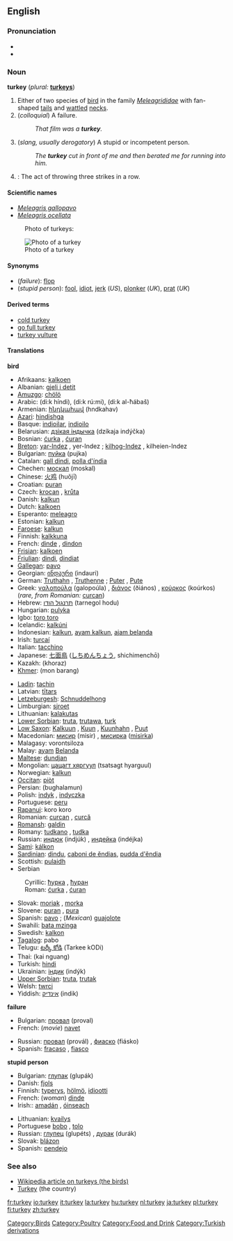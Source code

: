 {{see|Turkey}}
==English==

===Pronunciation===
*{{AHD|tûr'kē}}
*{{IPA|/ˈtʌɽkɪj/}}

===Noun===
'''turkey''' (''plural:'' '''[[turkeys]]''')

# Either of two species of [[bird]] in the family ''[[Meleagrididae]]'' with fan-shaped [[tail]]s and [[wattle]]d [[neck]]s.
# (''colloquial'') A failure.  
#:''That film was a '''turkey'''.''
# (''slang, usually derogatory'') A stupid or incompetent person.
#:''The '''turkey''' cut in front of me and then berated me for running into him.''
# {{cattag|Bowling}}: The act of throwing three strikes in a row.

====Scientific names====
*''[[Meleagris gallopavo]]''
*''[[Meleagris ocellata]]''

:Photo of turkeys:
[[Image:Turkeys_1.jpg|Photo of a turkey]]

====Synonyms====
*(''failure''): [[flop]]
*(''stupid person''): [[fool]], [[idiot]], [[jerk]] (''US''), [[plonker]] (''UK''), [[prat]] (''UK'')

====Derived terms====
*[[cold turkey]]
*[[go full turkey]]
*[[turkey vulture]]

====Translations====
'''bird'''
{{top}}
*Afrikaans: [[kalkoen]]
*Albanian: [[gjeli i detit]]
*[[Amuzgo]]: [[chölö]]
*Arabic: {{ARchar|[[ديك هندي]]}} (di:k híndi), {{ARchar|[[ديك رومي]]}} (di:k rú:mi), {{ARchar|[[ديك الحبش]]}} (di:k al-ħábaš)
*Armenian: [[հնդկահավ]] (hndkahav)
*[[Azari]]: [[hindishga]]
*Basque: [[indioilar]], [[indioilo]]
*Belarusian: [[дзікая індычка]] (dzíkaja indýčka)
*Bosnian: [[ćurka]] {{f}}, [[ćuran]] {{m}}
*[[Breton]]: [[yar-Indez]] {{f}}, yer-Indez {{p}}; [[kilhog-Indez]] {{m}}, kilheien-Indez {{p}}
*Bulgarian: [[пуйка]] (pujka) {{f}}
*Catalan: [[gall dindi]], [[polla d'índia]]
*Chechen: [[москал]] (moskal)
*Chinese: [[火鸡]] (huǒjī)
*Croatian: [[puran]]
*Czech: [[krocan]] {{m}}, [[krůta]] {{f}}
*Danish: [[kalkun]]
*Dutch: [[kalkoen]] {{f}}
*Esperanto: [[meleagro]]
*Estonian: [[kalkun]]
*[[Faroese]]: [[kalkun]]
*Finnish: [[kalkkuna]]
*French: [[dinde]] {{f}}, [[dindon]] {{m}}
*[[Frisian]]: [[kalkoen]]
*[[Friulian]]: [[dindi]], [[dindiat]]
*[[Gallegan]]: [[pavo]]
*Georgian: [[ინდაური]] (indauri)
*German: [[Truthahn]] {{m}}, [[Truthenne]] {{f}}; [[Puter]] {{m}}, [[Pute#German|Pute]] {{f}}
*Greek: [[γαλοπούλα]] (galopoúla) {{f}}, [[διάνος]] (ðiános) {{m}}, [[κούρκος]] (koúrkos) {{m}} (''rare, from Romanian:'' [[curcan]])
*Hebrew: [[תרנגול הודו]] (tarnegol hodu)
*Hungarian: [[pulyka]]
*Igbo: [[toro toro]]
*Icelandic: [[kalkúni]]
*Indonesian: [[kalkun]], [[ayam kalkun]], [[ajam belanda]]
*Irish: [[turcaí]]
*Italian: [[tacchino]] {{m}}
*Japanese: [[七面鳥]] ([[しちめんちょう]], shichimenchō)
*Kazakh: (khoraz)
*[[Khmer]]: (mon barang)
{{mid}}
*[[Ladin]]: [[tachin]]<!--do not put scientific name under Latin-->
*Latvian: [[tītars]]
*[[Letzeburgesh]]: [[Schnuddelhong]]
*Limburgian: [[sjroet]]
*Lithuanian: [[kalakutas]]
*[[Lower Sorbian]]: [[truta]], [[trutawa]], [[turk#Lower_Sorbian|turk]]
*[[Low Saxon]]: [[Kalkuun]] {{m}}, [[Kuun]] {{m}}, [[Kuunhahn]] {{m}}, [[Puut]] {{f}}
*Macedonian: [[мисир]] (misir) {{m}}, [[мисирка]] ([[misirka]]) {{f}}
*Malagasy: vorontsiloza
*Malay: [[ayam]] [[Belanda]]
*[[Maltese]]: [[dundjan]]
*Mongolian: [[цацагт хяргуул]] (tsatsagt hyarguul)
*Norwegian: [[kalkun]] {{m}}
*[[Occitan]]: [[piòt]]
*Persian: {{FAchar|[[بوقلمون]]}} (bughalamun)
*Polish: [[indyk]] {{m}}, [[indyczka]] {{f}}
*Portuguese: [[peru]] {{m}}
*[[Rapanui]]: koro koro
*Romanian: [[curcan]] {{m}}, [[curcă]] {{f}}<!--this belongs under the Romanian entry: [[curcani]] ''m pl'', [[curci]] ''f pl''-->
*[[Romansh]]: [[galdin]]
*Romany: [[tudkano]] {{m}}, [[tudka]] {{f}}
*Russian: [[индюк]] (indjúk) {{m}}, [[индейка]] (indéjka) {{f}}
*[[Sami]]: [[kálkon]]
*[[Sardinian]]: [[dindu]], [[caboni de ěndias]], [[pudda d'ěndia]]
*Scottish: [[pulaidh]]
*Serbian
:Cyrillic: [[ћурка]] {{f}}, [[ћуран]] {{m}}
:Roman: [[ćurka]] {{f}}, [[ćuran]] {{m}}
*Slovak: [[moriak]] {{m}}, [[morka]] {{f}}
*Slovene: [[puran]] {{m}}, [[pura#Slovenian|pura]] {{f}}
*Spanish: [[pavo]] {{m}}; (''Mexican'') [[guajolote]] {{m}}
*Swahili: [[bata mzinga]]
*Swedish: [[kalkon]]
*[[Tagalog]]: pabo
*Telugu: [[టర్కీ కోడి]] (Tarkee kODi)
*Thai: {{THchar|[[ไก่งวง]]}} (kai nguang)
*Turkish: [[hindi]]
*Ukrainian: [[індик]] (indýk) {{m}}
*[[Upper Sorbian]]: [[truta]], [[trutak]]
*Welsh: [[twrci]]
*Yiddish: [[אינדיק]] (indik)
{{bottom}}

'''failure'''
{{top}}
*Bulgarian: [[провал]] (proval) {{m}}
*French: (''movie'') [[navet]] {{m}}
{{mid}}
*Russian: [[провал]] (provál) {{m}}, [[фиаско]] (fiásko) {{n}}
*Spanish: [[fracaso]] {{m}}, [[fiasco]] {{m}}
{{bottom}}

'''stupid person'''
{{top}}
*Bulgarian: [[глупак]] (glupák) {{m}}
*Danish: [[fjols]] {{n}}
*Finnish: [[typerys]], [[hölmö]], [[idiootti]]
*French: (''woman'') [[dinde]] {{f}}
*Irish:: [[amadán]] {{m}}, [[óinseach]] {{f}}
{{mid}}
*Lithuanian: [[kvailys]] {{m}}
*Portuguese [[bobo]] {{m}}, [[tolo]] {{m}}
*Russian: [[глупец]] (glupéts) {{m}}, [[дурак]] (durák) {{m}}
*Slovak: [[blázon#Slovak|blázon]] {{m}}
*Spanish: [[pendejo]]
{{bottom}}

===See also===
*[[w:Turkey_(bird)|Wikipedia article on turkeys (the birds)]]
*[[Turkey]] (the country)

[[Category:Birds]][[Category:Poultry]][[Category:Food and Drink]]
[[Category:Turkish derivations]]

[[fr:turkey]]
[[io:turkey]]
[[it:turkey]]
[[la:turkey]]
[[hu:turkey]]
[[nl:turkey]]
[[ja:turkey]]
[[pl:turkey]]
[[fi:turkey]]
[[zh:turkey]]